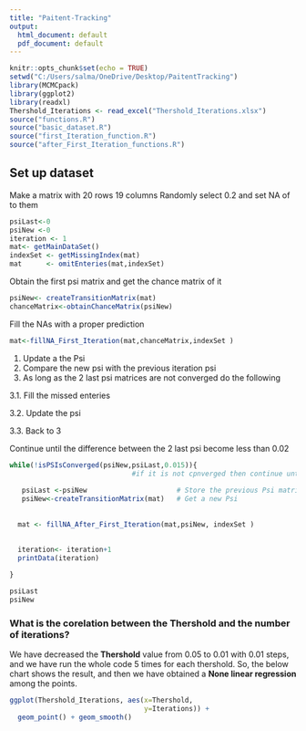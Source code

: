 ```yaml
---
title: "Paitent-Tracking"
output:
  html_document: default
  pdf_document: default
---
```


```r
knitr::opts_chunk$set(echo = TRUE)
setwd("C:/Users/salma/OneDrive/Desktop/PaitentTracking")
library(MCMCpack)
library(ggplot2)
library(readxl)
Thershold_Iterations <- read_excel("Thershold_Iterations.xlsx")
source("functions.R")
source("basic_dataset.R")
source("first_Iteration_function.R")
source("after_First_Iteration_functions.R")

```







## Set up dataset

Make a matrix with 20 rows 19 columns
Randomly select 0.2 and set NA of to them


```r
psiLast<-0
psiNew <-0
iteration <- 1
mat<- getMainDataSet()
indexSet <- getMissingIndex(mat)
mat      <- omitEnteries(mat,indexSet)
```

Obtain the first psi matrix and get the chance matrix of it

```r
psiNew<- createTransitionMatrix(mat)
chanceMatrix<-obtainChanceMatrix(psiNew)
```

Fill the NAs with a proper prediction

```r
mat<-fillNA_First_Iteration(mat,chanceMatrix,indexSet )  
```

 1. Update a the Psi
 2. Compare the new psi with the previous iteration psi
 3. As long as the 2 last psi matrices are not converged do the following
 
   3.1. Fill the missed enteries
 
   3.2. Update the psi
 
   3.3. Back to 3

Continue until the difference between the 2 last psi become less than 0.02

```r
while(!isPSIsConverged(psiNew,psiLast,0.015)){     
                              #if it is not cpnverged then continue until convergance
   
   psiLast <-psiNew                      # Store the previous Psi matrix
   psiNew<-createTransitionMatrix(mat)   # Get a new Psi
    
  
  mat <- fillNA_After_First_Iteration(mat,psiNew, indexSet )
  
  
  iteration<- iteration+1
  printData(iteration)

}

psiLast
psiNew
```

### What is the corelation between the Thershold and the number of iterations?

We have decreased the **Thershold** value from 0.05 to 0.01 with 0.01 steps, and we have run 
the whole code 5 times for each thershold. So, the below chart shows the result, and then we 
have obtained a **None linear regression** among the points.

```r


ggplot(Thershold_Iterations, aes(x=Thershold,
                                 y=Iterations)) +
  geom_point() + geom_smooth()



```




